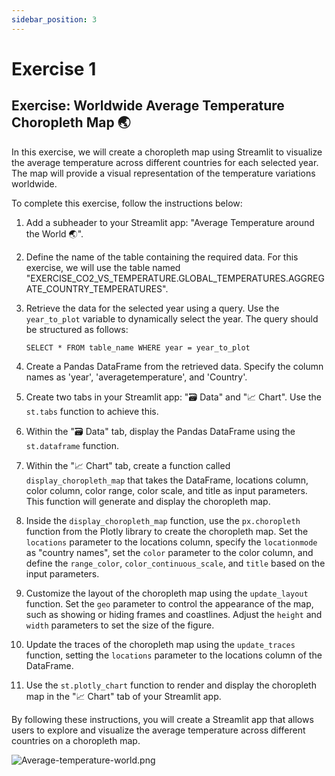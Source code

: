 ```yaml
---
sidebar_position: 3
---
```


# Exercise 1

## Exercise: Worldwide Average Temperature Choropleth Map 🌏

In this exercise, we will create a choropleth map using Streamlit to visualize the average temperature across different countries for each selected year. The map will provide a visual representation of the temperature variations worldwide.

To complete this exercise, follow the instructions below:

1. Add a subheader to your Streamlit app: "Average Temperature around the World 🌏".

2. Define the name of the table containing the required data. For this exercise, we will use the table named "EXERCISE_CO2_VS_TEMPERATURE.GLOBAL_TEMPERATURES.AGGREGATE_COUNTRY_TEMPERATURES".

3. Retrieve the data for the selected year using a query. Use the `year_to_plot` variable to dynamically select the year. The query should be structured as follows:
   ```
   SELECT * FROM table_name WHERE year = year_to_plot
   ```

4. Create a Pandas DataFrame from the retrieved data. Specify the column names as 'year', 'averagetemperature', and 'Country'.

5. Create two tabs in your Streamlit app: "🗃 Data" and "📈 Chart". Use the `st.tabs` function to achieve this.

6. Within the "🗃 Data" tab, display the Pandas DataFrame using the `st.dataframe` function.

7. Within the "📈 Chart" tab, create a function called `display_choropleth_map` that takes the DataFrame, locations column, color column, color range, color scale, and title as input parameters. This function will generate and display the choropleth map.

8. Inside the `display_choropleth_map` function, use the `px.choropleth` function from the Plotly library to create the choropleth map. Set the `locations` parameter to the locations column, specify the `locationmode` as "country names", set the `color` parameter to the color column, and define the `range_color`, `color_continuous_scale`, and `title` based on the input parameters.

9. Customize the layout of the choropleth map using the `update_layout` function. Set the `geo` parameter to control the appearance of the map, such as showing or hiding frames and coastlines. Adjust the `height` and `width` parameters to set the size of the figure.

10. Update the traces of the choropleth map using the `update_traces` function, setting the `locations` parameter to the locations column of the DataFrame.

11. Use the `st.plotly_chart` function to render and display the choropleth map in the "📈 Chart" tab of your Streamlit app.

By following these instructions, you will create a Streamlit app that allows users to explore and visualize the average temperature across different countries on a choropleth map.

![Average-temperature-world.png](./assets/Average-temperature-world.png)